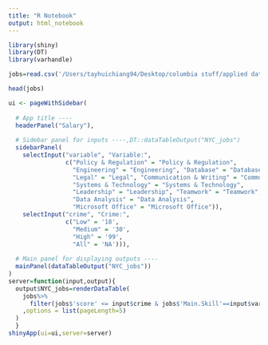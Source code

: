 ```yaml
---
title: "R Notebook"
output: html_notebook
---
```


```r
library(shiny)
library(DT)
library(varhandle)
```

```r
jobs=read.csv('/Users/tayhuichiang94/Desktop/columbia stuff/applied data science/ADS_ht2490/Spring2019-Proj2-grp10/data/job.csv')
```

```r
head(jobs)
```



```r
ui <- pageWithSidebar(
  
  # App title ----
  headerPanel("Salary"),
  
  # Sidebar panel for inputs ----,DT::dataTableOutput("NYC_jobs")
  sidebarPanel(
    selectInput("variable", "Variable:",
                c("Policy & Regulation" = "Policy & Regulation", 
                  "Engineering" = "Engineering", "Database" = "Database", 
                  "Legal" = "Legal", "Communication & Writing" = "Communication & Writing",
                  "Systems & Technology" = "Systems & Technology", 
                  "Leadership" = "Leadership", "Teamwork" = "Teamwork",
                  "Data Analysis" = "Data Analysis", 
                  "Microsoft Office" = "Microsoft Office")),
    selectInput("crime", "Crime:",
                c("Low" = '18', 
                  "Medium" = '30', 
                  "High" = '99', 
                  "All" = 'NA'))),
  
  # Main panel for displaying outputs ----
  mainPanel(dataTableOutput("NYC_jobs"))
)
server=function(input,output){
  output$NYC_jobs=renderDataTable(
    jobs%>%
      filter(jobs$'score' <= input$crime & jobs$'Main.Skill'==input$variable) 
    ,options = list(pageLength=5)
  )
  }
shinyApp(ui=ui,server=server)

```


